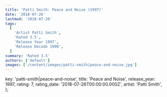 ```yaml
---
title: 'Patti Smith: Peace and Noise (1997)'
date: '2018-07-26'
lastmod: '2018-07-26'
tags:
  [
    'Artist Patti Smith',
    'Rated 3.5',
    'Release Year 1997',
    'Release Decade 1990',
  ]
summary: 'Rated 3.5'
authors: ['default']
images: ['/content/images/patti-smith|peace-and-noise.jpg']
---
```


  key: 'patti-smith|peace-and-noise',
  title: 'Peace and Noise',
  release_year: 1997,
  rating: 7,
  rating_date: '2018-07-26T00:00:00.000Z',
  artist: 'Patti Smith',
};

<MusicRating data={data} />
